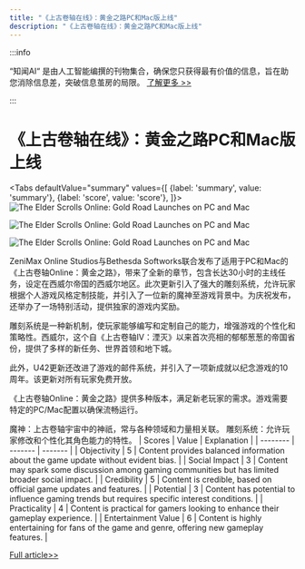 ```yaml
---
title: "《上古卷轴在线》：黄金之路PC和Mac版上线"
description: "《上古卷轴在线》：黄金之路PC和Mac版上线"
---
```



:::info

“知闻AI“ 是由人工智能编撰的刊物集合，确保您只获得最有价值的信息，旨在助您消除信息差，突破信息茧房的局限。  [了解更多 >>](/zh-Hans/docs/guides)

:::

# 《上古卷轴在线》：黄金之路PC和Mac版上线


<Tabs
	defaultValue="summary"
	values={[
	{label: 'summary', value: 'summary'},
	{label: 'score', value: 'score'},
]}>
<TabItem value="summary">
<img
  src="https://image.informedainews.com/2024/06/Vid-EM2-1717551802-0.jpg"
  alt="The Elder Scrolls Online: Gold Road Launches on PC and Mac"
/>

<img
  src="https://image.informedainews.com/2024/06/Vid-HMD-1717551802-1.jpg"
  alt="The Elder Scrolls Online: Gold Road Launches on PC and Mac"
/>

<img
  src="https://image.informedainews.com/2024/06/Vid-Z6W-1717551802-2.jpg"
  alt="The Elder Scrolls Online: Gold Road Launches on PC and Mac"
/>



ZeniMax Online Studios与Bethesda Softworks联合发布了适用于PC和Mac的《上古卷轴Online：黄金之路》，带来了全新的章节，包含长达30小时的主线任务，设定在西威尔帝国的西威尔地区。此次更新引入了强大的雕刻系统，允许玩家根据个人游戏风格定制技能，并引入了一位新的魔神至游戏背景中。为庆祝发布，还举办了一场特别活动，提供独家的游戏内奖励。

雕刻系统是一种新机制，使玩家能够编写和定制自己的能力，增强游戏的个性化和策略性。西威尔，这个自《上古卷轴IV：湮灭》以来首次亮相的郁郁葱葱的帝国省份，提供了多样的新任务、世界首领和地下城。

此外，U42更新还改进了游戏的邮件系统，并引入了一项新成就以纪念游戏的10周年。该更新对所有玩家免费开放。

《上古卷轴Online：黄金之路》提供多种版本，满足新老玩家的需求。游戏需要特定的PC/Mac配置以确保流畅运行。

魔神：上古卷轴宇宙中的神祇，常与各种领域和力量相关联。
雕刻系统：允许玩家修改和个性化其角色能力的特性。
</TabItem>
<TabItem value="score">
	| Scores     | Value   | Explanation |
	| -------- | ------- | ------- |
	| Objectivity  | 5    | Content provides balanced information about the game update without evident bias.    |
	| Social Impact | 3     | Content may spark some discussion among gaming communities but has limited broader social impact.    |
	| Credibility    | 5    | Content is credible, based on official game updates and features.    |
	| Potential    | 3    | Content has potential to influence gaming trends but requires specific interest conditions.    |
	| Practicality    | 4    | Content is practical for gamers looking to enhance their gameplay experience.    |
	| Entertainment Value    | 6    | Content is highly entertaining for fans of the game and genre, offering new gameplay features.    |
</TabItem>
</Tabs>

[Full article>>](https://www.gcores.com/articles/182900)
